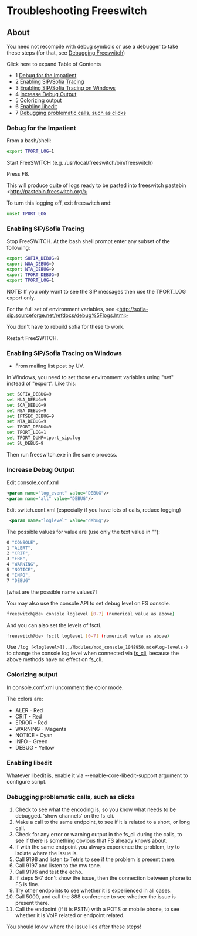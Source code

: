 
# Troubleshooting Freeswitch 

 

## About

You need not recompile with debug symbols or use a debugger to take these steps (for that, see [Debugging Freeswitch](Debugging-Freeswitch_9633850.mdx#about))

  
Click here to expand Table of Contents

* 1 [Debug for the Impatient](#debug-for-the-impatient)
* 2 [Enabling SIP/Sofia Tracing](#enabling-sipsofia-tracing)
* 3 [Enabling SIP/Sofia Tracing on Windows](#enabling-sipsofia-tracing-on-windows)
* 4 [Increase Debug Output](#increase-debug-output)
* 5 [Colorizing output](#colorizing-output-)
* 6 [Enabling libedit](#enabling-libedit)
* 7 [Debugging problematic calls, such as clicks](#debugging-problematic-calls-such-as-clicks)

### Debug for the Impatient

From a bash/shell:

```bash
export TPORT_LOG=1
```

Start FreeSWITCH (e.g. /usr/local/freeswitch/bin/freeswitch)

Press F8.

This will produce quite of logs ready to be pasted into freeswitch pastebin \<http://pastebin.freeswitch.org/> 

To turn this logging off, exit freeswitch and:

```bash
unset TPORT_LOG
```

### Enabling SIP/Sofia Tracing

Stop FreeSWITCH. At the bash shell prompt enter any subset of the following:

```bash
export SOFIA_DEBUG=9
export NUA_DEBUG=9
export NTA_DEBUG=9
export TPORT_DEBUG=9
export TPORT_LOG=1
```

NOTE: If you only want to see the SIP messages then use the TPORT\_LOG export only.

For the full set of environment variables, see \<http://sofia-sip.sourceforge.net/refdocs/debug%5Flogs.html>

You don't have to rebuild sofia for these to work.

Restart FreeSWITCH.

### Enabling SIP/Sofia Tracing on Windows

* From mailing list post by UV.

In Windows, you need to set those environment variables using "set" instead of "export". Like this:

```bash
set SOFIA_DEBUG=9
set NUA_DEBUG=9
set SOA_DEBUG=9
set NEA_DEBUG=9
set IPTSEC_DEBUG=9
set NTA_DEBUG=9
set TPORT_DEBUG=9
set TPORT_LOG=1
set TPORT_DUMP=tport_sip.log
set SU_DEBUG=9
```

Then run freeswitch.exe in the same process.

### Increase Debug Output

Edit console.conf.xml 

```xml
<param name="log_event" value="DEBUG"/> 
<param name="all" value="DEBUG"/>
```

Edit switch.conf.xml (especially if you have lots of calls, reduce logging)

```xml
 <param name="loglevel" value="debug"/>
```

The possible values for value are (use only the text value in ""): 

```bash
0 "CONSOLE",
1 "ALERT",
2 "CRIT",
3 "ERR",
4 "WARNING",
5 "NOTICE",
6 "INFO",
7 "DEBUG"
```

\[what are the possible name values?\]

You may also use the console API to set debug level on FS console.

```bash
freeswitch@de> console loglevel [0-7] (numerical value as above)
```

And you can also set the levels of fsctl.

```bash
freeswitch@de> fsctl loglevel [0-7] (numerical value as above)
```

Use `/log [<loglevel>](../Modules/mod_console_1048950.mdx#log-levels-)` to change the console log level when connected via [fs\_cli](../Configuration/Command-Line-Switches_6587362.mdx#argument-list), because the above methods have no effect on fs\_cli.

### Colorizing output 

In console.conf.xml uncomment the color mode.

The colors are:

* ALER - Red
* CRIT - Red
* ERROR - Red
* WARNING - Magenta
* NOTICE - Cyan
* INFO - Green
* DEBUG - Yellow

### Enabling libedit

Whatever libedit is, enable it via --enable-core-libedit-support argument to configure script.

### Debugging problematic calls, such as clicks

1. Check to see what the encoding is, so you know what needs to be debugged. 'show channels' on the fs\_cli.
2. Make a call to the same endpoint, to see if it is related to a short, or long call.
3. Check for any error or warning output in the fs\_cli during the calls, to see if there is something obvious that FS already knows about.
4. If with the same endpoint you always experience the problem, try to isolate where the issue is.
5. Call 9198 and listen to Tetris to see if the problem is present there.
6. Call 9197 and listen to the mw tone.
7. Call 9196 and test the echo.
8. If steps 5-7 don't show the issue, then the connection between phone to FS is fine.
9. Try other endpoints to see whether it is experienced in all cases.
10. Call 5000, and call the 888 conference to see whether the issue is present there.
11. Call the endpoint (if it is PSTN) with a POTS or mobile phone, to see whether it is VoIP related or endpoint related.

You should know where the issue lies after these steps!

  

